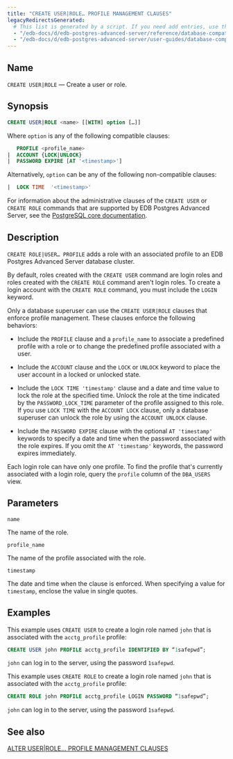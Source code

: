 ```yaml
---
title: "CREATE USER|ROLE… PROFILE MANAGEMENT CLAUSES"
legacyRedirectsGenerated:
  # This list is generated by a script. If you need add entries, use the `legacyRedirects` key.
  - "/edb-docs/d/edb-postgres-advanced-server/reference/database-compatibility-for-oracle-developers-reference-guide/9.6/Database_Compatibility_for_Oracle_Developers_Reference_Guide.1.056.html"
  - "/edb-docs/d/edb-postgres-advanced-server/user-guides/database-compatibility-for-oracle-developers-guide/9.5/Database_Compatibility_for_Oracle_Developers_Guide.1.084.html"
---
```


<div id="create_user_role_profile_management_clauses" class="registered_link"></div>

## Name

`CREATE USER|ROLE` &mdash; Create a user or role.

## Synopsis

```sql
CREATE USER|ROLE <name> [[WITH] option […]]
```

Where `option` is any of the following compatible clauses:

```sql
   PROFILE <profile_name>
|  ACCOUNT {LOCK|UNLOCK}
|  PASSWORD EXPIRE [AT '<timestamp>']
```

Alternatively, `option` can be any of the following non-compatible clauses:

```sql
|  LOCK TIME  '<timestamp>'
```

For information about the administrative clauses of the `CREATE USER` or `CREATE ROLE` commands that are supported by EDB Postgres Advanced Server, see the [PostgreSQL core documentation](https://www.postgresql.org/docs/current/static/sql-commands.html).

## Description

`CREATE ROLE|USER… PROFILE` adds a role with an associated profile to an EDB Postgres Advanced Server database cluster.

By default, roles created with the `CREATE USER` command are login roles and roles created with the `CREATE ROLE` command aren't login roles. To create a login account with the `CREATE ROLE` command, you must include the `LOGIN` keyword.

Only a database superuser can use the `CREATE USER|ROLE` clauses that enforce profile management. These clauses enforce the following behaviors:

-   Include the `PROFILE` clause and a `profile_name` to associate a predefined profile with a role or to change the predefined profile associated with a user.

-   Include the `ACCOUNT` clause and the `LOCK` or `UNLOCK` keyword to place the user account in a locked or unlocked state.

-   Include the `LOCK TIME 'timestamp'` clause and a date and time value to lock the role at the specified time. Unlock the role at the time indicated by the `PASSWORD_LOCK_TIME` parameter of the profile assigned to this role. If you use `LOCK TIME` with the `ACCOUNT LOCK` clause, only a database superuser can unlock the role by using the `ACCOUNT UNLOCK` clause.

-   Include the `PASSWORD EXPIRE` clause with the optional `AT 'timestamp'` keywords to specify a date and time when the password associated with the role expires. If you omit the `AT 'timestamp'` keywords, the password expires immediately.

Each login role can have only one profile. To find the profile that's currently associated with a login role, query the `profile` column of the `DBA_USERS` view.

## Parameters

`name`

 The name of the role.

`profile_name`

 The name of the profile associated with the role.

`timestamp`

 The date and time when the clause is enforced. When specifying a value for `timestamp`, enclose the value in single quotes.

## Examples

This example uses `CREATE USER` to create a login role named `john` that is associated with the `acctg_profile` profile:

```sql
CREATE USER john PROFILE acctg_profile IDENTIFIED BY “1safepwd”;
```

`john` can log in to the server, using the password `1safepwd`.

This example uses `CREATE ROLE` to create a login role named `john` that is associated with the `acctg_profile` profile:

```sql
CREATE ROLE john PROFILE acctg_profile LOGIN PASSWORD “1safepwd”;
```

`john` can log in to the server, using the password `1safepwd`.

## See also

[ALTER USER|ROLE… PROFILE MANAGEMENT CLAUSES](16_alter_user_role_profile_management_clauses/#alter_user_role_profile_management_clauses)
